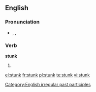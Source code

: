 ==English==

===Pronunciation===
* {{enPR|stŭngk}}, {{IPA|/stʌŋk/}}, {{SAMPA|/stVNk/}}
*: {{rhymes|ʌŋk}}

===Verb===
'''stunk'''

# {{past participle of|[[stink]]}}

[[Category:English irregular past participles]]

[[el:stunk]]
[[fr:stunk]]
[[pl:stunk]]
[[te:stunk]]
[[vi:stunk]]